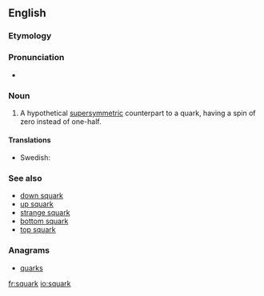 ==English==

===Etymology===
{{prefix|s|quark}}

===Pronunciation===
* {{IPA|/skwɑːk/}}

===Noun===
{{en-noun}}

# {{context|particles}} A hypothetical [[supersymmetric]] counterpart to a quark, having a spin of zero instead of one-half.

====Translations====
{{trans-top|hypothetical particle}}
* Swedish: {{t-|sv|skvark|c}}
{{trans-mid}}
{{trans-bottom}}

===See also===
* [[down squark]]
* [[up squark]]
* [[strange squark]]
* [[bottom squark]]
* [[top squark]]

===Anagrams===
* [[quarks#English|quarks]]

[[fr:squark]]
[[io:squark]]